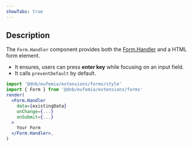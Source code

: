 ```yaml
---
showTabs: true
---
```


## Description

The `Form.Handler` component provides both the [Form.Handler](/uilib/extensions/forms/extended-features/Form/Handler) and a HTML form element.

- It ensures, users can press **enter key** while focusing on an input field.
- It calls `preventDefault` by default.

```jsx
import '@dnb/eufemia/extensions/forms/style'
import { Form } from '@dnb/eufemia/extensions/forms'
render(
  <Form.Handler
    data={existingData}
    onChange={...}
    onSubmit={...}
  >
    Your Form
  </Form.Handler>,
)
```
